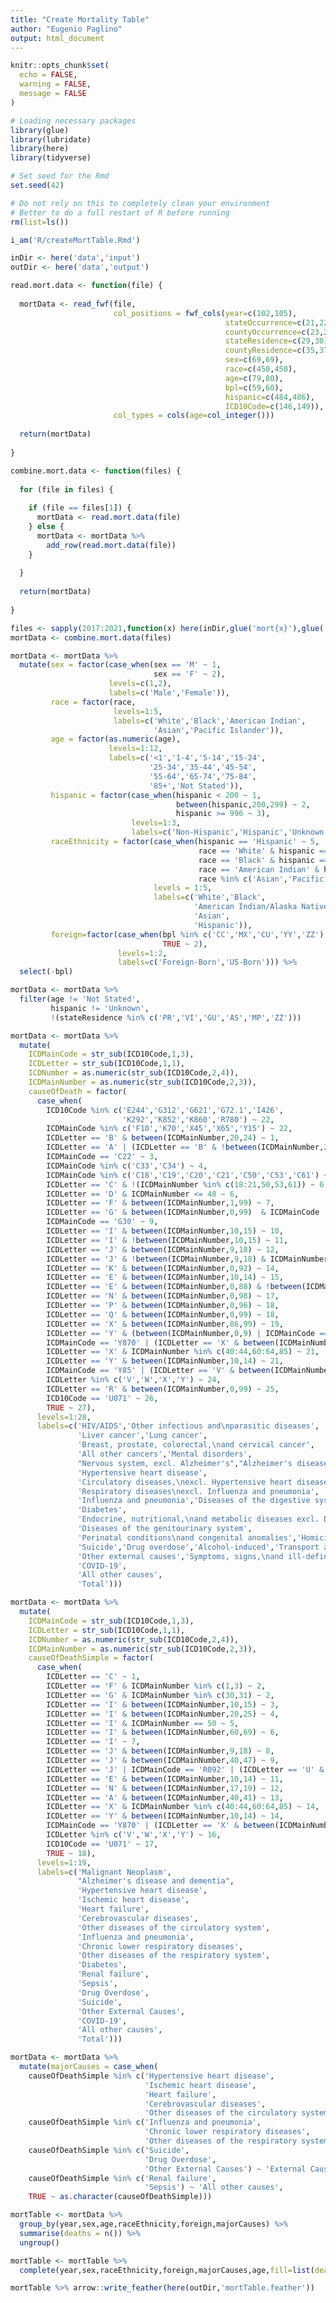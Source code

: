 ```yaml
---
title: "Create Mortality Table"
author: "Eugenio Paglino"
output: html_document
---
```


```r
knitr::opts_chunk$set(
  echo = FALSE,
  warning = FALSE,
  message = FALSE
)
```

```r
# Loading necessary packages
library(glue)
library(lubridate)
library(here)
library(tidyverse)

# Set seed for the Rmd
set.seed(42)
```

```r
# Do not rely on this to completely clean your environment
# Better to do a full restart of R before running
rm(list=ls())

i_am('R/createMortTable.Rmd')

inDir <- here('data','input')
outDir <- here('data','output')
```

```r
read.mort.data <- function(file) {
  
  mortData <- read_fwf(file,
                       col_positions = fwf_cols(year=c(102,105),
                                                stateOccurrence=c(21,22),
                                                countyOccurrence=c(23,25),
                                                stateResidence=c(29,30),
                                                countyResidence=c(35,37),
                                                sex=c(69,69),
                                                race=c(450,450),
                                                age=c(79,80),
                                                bpl=c(59,60),
                                                hispanic=c(484,486),
                                                ICD10Code=c(146,149)),
                       col_types = cols(age=col_integer()))
  
  return(mortData)
  
}

combine.mort.data <- function(files) {
  
  for (file in files) {
    
    if (file == files[1]) {
      mortData <- read.mort.data(file)
    } else {
      mortData <- mortData %>%
        add_row(read.mort.data(file))
    }
    
  }
  
  return(mortData)
  
}
```

```r
files <- sapply(2017:2021,function(x) here(inDir,glue('mort{x}'),glue('MULT{x}USAllCnty.txt')))
mortData <- combine.mort.data(files)
```

```r
mortData <- mortData %>%
  mutate(sex = factor(case_when(sex == 'M' ~ 1,
                                sex == 'F' ~ 2),
                      levels=c(1,2),
                      labels=c('Male','Female')),
         race = factor(race,
                       levels=1:5,
                       labels=c('White','Black','American Indian',
                                'Asian','Pacific Islander')),
         age = factor(as.numeric(age),
                      levels=1:12,
                      labels=c('<1','1-4','5-14','15-24',
                               '25-34','35-44','45-54',
                               '55-64','65-74','75-84',
                               '85+','Not Stated')),
         hispanic = factor(case_when(hispanic < 200 ~ 1,
                                     between(hispanic,200,299) ~ 2,
                                     hispanic >= 996 ~ 3),
                           levels=1:3,
                           labels=c('Non-Hispanic','Hispanic','Unknown')),
         raceEthnicity = factor(case_when(hispanic == 'Hispanic' ~ 5,
                                          race == 'White' & hispanic == 'Non-Hispanic' ~ 1,
                                          race == 'Black' & hispanic == 'Non-Hispanic' ~ 2,
                                          race == 'American Indian' & hispanic == 'Non-Hispanic' ~ 3,
                                          race %in% c('Asian','Pacific Islander') & hispanic == 'Non-Hispanic' ~ 4),
                                levels = 1:5,
                                labels=c('White','Black',
                                         'American Indian/Alaska Native',
                                         'Asian',
                                         'Hispanic')),
         foreign=factor(case_when(bpl %in% c('CC','MX','CU','YY','ZZ') ~ 1,
                                  TRUE ~ 2),
                        levels=1:2,
                        labels=c('Foreign-Born','US-Born'))) %>%
  select(-bpl)
```

```r
mortData <- mortData %>%
  filter(age != 'Not Stated',
         hispanic != 'Unknown',
         !(stateResidence %in% c('PR','VI','GU','AS','MP','ZZ')))
```

```r
mortData <- mortData %>%
  mutate(
    ICDMainCode = str_sub(ICD10Code,1,3),
    ICDLetter = str_sub(ICD10Code,1,1),
    ICDNumber = as.numeric(str_sub(ICD10Code,2,4)),
    ICDMainNumber = as.numeric(str_sub(ICD10Code,2,3)),
    causeOfDeath = factor(
      case_when(
        ICD10Code %in% c('E244','G312','G621','G72.1','I426', 
                         'K292','K852','K860','R780') ~ 22,
        ICDMainCode %in% c('F10','K70','X45','X65','Y15') ~ 22,
        ICDLetter == 'B' & between(ICDMainNumber,20,24) ~ 1,
        ICDLetter == 'A' | (ICDLetter == 'B' & !between(ICDMainNumber,20,24)) ~ 2,
        ICDMainCode == 'C22' ~ 3,
        ICDMainCode %in% c('C33','C34') ~ 4,
        ICDMainCode %in% c('C18','C19','C20','C21','C50','C53','C61') ~ 5,
        ICDLetter == 'C' & !(ICDMainNumber %in% c(18:21,50,53,61)) ~ 6,
        ICDLetter == 'D' & ICDMainNumber <= 48 ~ 6,
        ICDLetter == 'F' & between(ICDMainNumber,1,99) ~ 7,
        ICDLetter == 'G' & between(ICDMainNumber,0,99)  & ICDMainCode != 'G30' ~ 8,
        ICDMainCode == 'G30' ~ 9,
        ICDLetter == 'I' & between(ICDMainNumber,10,15) ~ 10,
        ICDLetter == 'I' & !between(ICDMainNumber,10,15) ~ 11,
        ICDLetter == 'J' & between(ICDMainNumber,9,18) ~ 12,
        ICDLetter == 'J' & !between(ICDMainNumber,9,18) & ICDMainNumber != 99 ~ 13,
        ICDLetter == 'K' & between(ICDMainNumber,0,92) ~ 14,
        ICDLetter == 'E' & between(ICDMainNumber,10,14) ~ 15,
        ICDLetter == 'E' & between(ICDMainNumber,0,88) & !between(ICDMainNumber,10,14) ~ 16,
        ICDLetter == 'N' & between(ICDMainNumber,0,98) ~ 17,
        ICDLetter == 'P' & between(ICDMainNumber,0,96) ~ 18,
        ICDLetter == 'Q' & between(ICDMainNumber,0,99) ~ 18,
        ICDLetter == 'X' & between(ICDMainNumber,86,99) ~ 19,
        ICDLetter == 'Y' & (between(ICDMainNumber,0,9) | ICDMainCode == 'Y871') ~ 19,
        ICDMainCode == 'Y870' | (ICDLetter == 'X' & between(ICDMainNumber,66,84)) ~ 20,
        ICDLetter == 'X' & ICDMainNumber %in% c(40:44,60:64,85) ~ 21,
        ICDLetter == 'Y' & between(ICDMainNumber,10,14) ~ 21,
        ICDMainCode == 'Y85' | (ICDLetter == 'V' & between(ICDMainNumber,1,99)) ~ 23,
        ICDLetter %in% c('V','W','X','Y') ~ 24,
        ICDLetter == 'R' & between(ICDMainNumber,0,99) ~ 25,
        ICD10Code == 'U071' ~ 26,
        TRUE ~ 27),
      levels=1:28,
      labels=c('HIV/AIDS','Other infectious and\nparasitic diseases',
               'Liver cancer','Lung cancer',
               'Breast, prostate, colorectal,\nand cervical cancer',
               'All other cancers','Mental disorders',
               "Nervous system, excl. Alzheimer's","Alzheimer's disease",
               'Hypertensive heart disease',
               'Circulatory diseases,\nexcl. Hypertensive heart disease',
               'Respiratory diseases\nexcl. Influenza and pneumonia',
               'Influenza and pneumonia','Diseases of the digestive system',
               'Diabetes',
               'Endocrine, nutritional,\nand metabolic diseases excl. Diabetes',
               'Diseases of the genitourinary system',
               'Perinatal conditions\nand congenital anomalies','Homicide',
               'Suicide','Drug overdose','Alcohol-induced','Transport accidents',
               'Other external causes','Symptoms, signs,\nand ill-defined conditions',
               'COVID-19',
               'All other causes',
               'Total')))
```

```r
mortData <- mortData %>%
  mutate(
    ICDMainCode = str_sub(ICD10Code,1,3),
    ICDLetter = str_sub(ICD10Code,1,1),
    ICDNumber = as.numeric(str_sub(ICD10Code,2,4)),
    ICDMainNumber = as.numeric(str_sub(ICD10Code,2,3)),
    causeOfDeathSimple = factor(
      case_when(
        ICDLetter == 'C' ~ 1,
        ICDLetter == 'F' & ICDMainNumber %in% c(1,3) ~ 2,
        ICDLetter == 'G' & ICDMainNumber %in% c(30,31) ~ 2,
        ICDLetter == 'I' & between(ICDMainNumber,10,15) ~ 3,
        ICDLetter == 'I' & between(ICDMainNumber,20,25) ~ 4,
        ICDLetter == 'I' & ICDMainNumber == 50 ~ 5,
        ICDLetter == 'I' & between(ICDMainNumber,60,69) ~ 6,
        ICDLetter == 'I' ~ 7,
        ICDLetter == 'J' & between(ICDMainNumber,9,18) ~ 8,
        ICDLetter == 'J' & between(ICDMainNumber,40,47) ~ 9,
        ICDLetter == 'J' | ICDMainCode == 'R092' | (ICDLetter == 'U' & ICDMainNumber ==4) ~ 10,
        ICDLetter == 'E' & between(ICDMainNumber,10,14) ~ 11,
        ICDLetter == 'N' & between(ICDMainNumber,17,19) ~ 12,
        ICDLetter == 'A' & between(ICDMainNumber,40,41) ~ 13,
        ICDLetter == 'X' & ICDMainNumber %in% c(40:44,60:64,85) ~ 14,
        ICDLetter == 'Y' & between(ICDMainNumber,10,14) ~ 14,
        ICDMainCode == 'Y870' | (ICDLetter == 'X' & between(ICDMainNumber,66,84)) ~ 15,
        ICDLetter %in% c('V','W','X','Y') ~ 16,
        ICD10Code == 'U071' ~ 17,
        TRUE ~ 18),
      levels=1:19,
      labels=c('Malignant Neoplasm',
               "Alzheimer's disease and dementia",
               'Hypertensive heart disease',
               'Ischemic heart disease',
               'Heart failure',
               'Cerebrovascular diseases',
               'Other diseases of the circulatory system',
               'Influenza and pneumonia',
               'Chronic lower respiratory diseases',
               'Other diseases of the respiratory system',
               'Diabetes',
               'Renal failure',
               'Sepsis',
               'Drug Overdose',
               'Suicide',
               'Other External Causes',
               'COVID-19',
               'All other causes',
               'Total')))
```

```r
mortData <- mortData %>%
  mutate(majorCauses = case_when(
    causeOfDeathSimple %in% c('Hypertensive heart disease',
                              'Ischemic heart disease',
                              'Heart failure',
                              'Cerebrovascular diseases',
                              'Other diseases of the circulatory system') ~ 'Circulatory diseases',
    causeOfDeathSimple %in% c('Influenza and pneumonia',
                              'Chronic lower respiratory diseases',
                              'Other diseases of the respiratory system') ~ 'Respiratory diseases',
    causeOfDeathSimple %in% c('Suicide',
                              'Drug Overdose',
                              'Other External Causes') ~ 'External Causes',
    causeOfDeathSimple %in% c('Renal failure',
                              'Sepsis') ~ 'All other causes',
    TRUE ~ as.character(causeOfDeathSimple)))
```

```r
mortTable <- mortData %>%
  group_by(year,sex,age,raceEthnicity,foreign,majorCauses) %>%
  summarise(deaths = n()) %>%
  ungroup()
```

```r
mortTable <- mortTable %>%
  complete(year,sex,raceEthnicity,foreign,majorCauses,age,fill=list(deaths=0))
```

```r
mortTable %>% arrow::write_feather(here(outDir,'mortTable.feather'))
```
